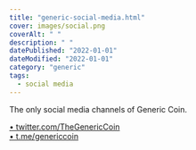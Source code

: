 ```yaml
---
title: "generic-social-media.html"
cover: images/social.png
coverAlt: " "
description: " "
datePublished: "2022-01-01"
dateModified: "2022-01-01"
category: "generic"
tags:
  - social media
---
```


The only social media channels of Generic Coin.<br />

[• twitter.com/TheGenericCoin](https://twitter.com/thegenericcoin)<br />
[• t.me/genericcoin](https://t.me/genericcoin)
